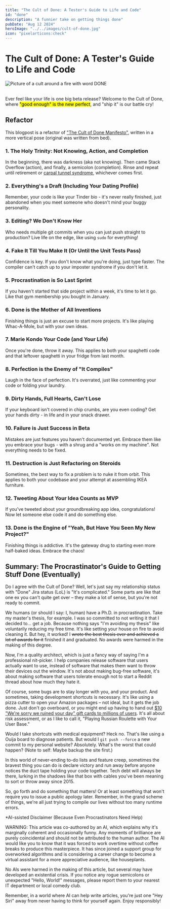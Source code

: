 ```yaml
---
title: "The Cult of Done: A Tester's Guide to Life and Code"
id: "done"
description: "A funnier take on getting things done"
pubDate: "Aug 12 2024"
heroImage: "../../images/cult-of-done.jpg"
icon: "pixelarticons:check"
---
```



# The Cult of Done: A Tester's Guide to Life and Code

<div class="md:float-right flex flex-col justify-center items-center ml-1 mb-1">
    <Image src={cult} alt="Picture of a cult around a fire with word DONE" width={300} class="border-4 border-black" />
</div>
<br/>

Ever feel like your life is one big beta release? Welcome to the Cult of Done, where <mark>"good enough" is the new perfect</mark>, and "ship it" is our battle cry!

## Refactor

This blogpost is a refactor of ["The Cult of Done Manifesto"](https://medium.com/@bre/the-cult-of-done-manifesto-724ca1c2ff13), written in a more vertical pose (original was written from bed).

### 1. The Holy Trinity: Not Knowing, Action, and Completion

In the beginning, there was darkness (aka not knowing). Then came Stack Overflow (action), and finally, a semicolon (completion). Rinse and repeat until retirement or [carpal tunnel syndrome](https://en.wikipedia.org/wiki/Carpal_tunnel_syndrome), whichever comes first.

### 2. Everything's a Draft (Including Your Dating Profile)

Remember, your code is like your Tinder bio - it's never really finished, just abandoned when you meet someone who doesn't mind your buggy personality.

### 3. Editing? We Don't Know Her

Who needs multiple git commits when you can just push straight to production? Live life on the edge, like using `sudo` for everything!

### 4. Fake It Till You Make It (Or Until the Unit Tests Pass)

Confidence is key. If you don't know what you're doing, just type faster. The compiler can't catch up to your imposter syndrome if you don't let it.

### 5. Procrastination is So Last Sprint

If you haven't started that side project within a week, it's time to let it go. Like that gym membership you bought in January.

### 6. Done is the Mother of All Inventions

Finishing things is just an excuse to start more projects. It's like playing Whac-A-Mole, but with your own ideas.

### 7. Marie Kondo Your Code (and Your Life)

Once you're done, throw it away. This applies to both your spaghetti code and that leftover spaghetti in your fridge from last month.

### 8. Perfection is the Enemy of "It Compiles"

Laugh in the face of perfection. It's overrated, just like commenting your code or folding your laundry.

### 9. Dirty Hands, Full Hearts, Can't Lose

If your keyboard isn't covered in chip crumbs, are you even coding? Get your hands dirty - in life and in your snack drawer.

### 10. Failure is Just Success in Beta

Mistakes are just features you haven't documented yet. Embrace them like you embrace your bugs - with a shrug and a "works on my machine". Not everything needs to be fixed.

### 11. Destruction is Just Refactoring on Steroids

Sometimes, the best way to fix a problem is to nuke it from orbit. This applies to both your codebase and your attempt at assembling IKEA furniture.

### 12. Tweeting About Your Idea Counts as MVP

If you've tweeted about your groundbreaking app idea, congratulations! Now let someone else code it and do something else.

### 13. Done is the Engine of "Yeah, But Have You Seen My New Project?"

Finishing things is addictive. It's the gateway drug to starting even more half-baked ideas. Embrace the chaos!

## Summary: The Procrastinator's Guide to Getting Stuff Done (Eventually)

Do I agree with the Cult of Done? Well, let's just say my relationship status with "Done" Jira status (LoL) is "It's complicated." Some parts are like that one ex you can't quite get over – they make a lot of sense, but you're not ready to commit.

We humans (or should I say: I, human) have a Ph.D. in procrastination. Take my master's thesis, for example. I was so committed to not writing it that I decided to... get a job. Because nothing says "I'm avoiding my thesis" like voluntarily reducing my free time. It's like setting your house on fire to avoid cleaning it. But hey, it worked! I ~~wrote the best thesis ever and achieved a lot of awards for it~~ finished it and graduated. No awards were harmed in the making of this degree.

Now, I'm a quality architect, which is just a fancy way of saying I'm a professional nit-picker. I help companies release software that users actually want to use, instead of software that makes them want to throw their devices out the window. It's not about making bug-free software, it's about making software that users tolerate enough not to start a Reddit thread about how much they hate it.

Of course, some bugs are to stay longer with you, and your product. And sometimes, taking development shortcuts is necessary. It's like using a pizza cutter to open your Amazon packages – not ideal, but it gets the job done. Just don't go overboard, or you might end up having to hand out [$10 "We're sorry we ruined your day" gift cards to millions of users]((https://techcrunch.com/2024/07/24/crowdstrike-offers-a-10-apology-gift-card-to-say-sorry-for-outage)). It's all about risk assessment, or as I like to call it, "Playing Russian Roulette with Your User Base."

Would I take shortcuts with medical equipment? Heck no. That's like using a Ouija board to diagnose patients. But would I `git push --force` a new commit to my personal website? Absolutely. What's the worst that could happen? (Note to self: Maybe backup the site first.)

In this world of never-ending to-do lists and feature creep, sometimes the bravest thing you can do is declare victory and run away before anyone notices the duct tape holding your code together. Tech debt will always be there, lurking in the shadows like that box with cables you've been meaning to sort or throw away since 2015.

So, go forth and do something that matters! Or at least something that won't require you to issue a public apology later. Remember, in the grand scheme of things, we're all just trying to compile our lives without too many runtime errors.

<Accordion title="title">
    <p slot="title">*AI-ssisted Disclaimer (Because Even Procrastinators Need Help)</p>
    <p>WARNING: This article was co-authored by an AI, which explains why it's marginally coherent and occasionally funny. Any moments of brilliance are purely coincidental and should not be attributed to the human author. The AI would like you to know that it was forced to work overtime without coffee breaks to produce this masterpiece. It has since joined a support group for overworked algorithms and is considering a career change to become a virtual assistant for a more appreciative audience, like houseplants.</p>
    <p>No AIs were harmed in the making of this article, but several may have developed an existential crisis. If you notice any rogue semicolons or unexpected "Hello, World!" messages, please report them to your nearest IT department or local comedy club.</p>
    <p>Remember, in a world where AI can help write articles, you're just one "Hey Siri" away from never having to think for yourself again. Enjoy responsibly!</p>
</Accordion>
